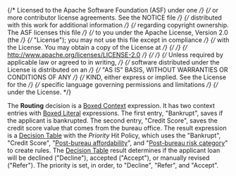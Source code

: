 {/* Licensed to the Apache Software Foundation (ASF) under one */}
{/* or more contributor license agreements. See the NOTICE file */}
{/* distributed with this work for additional information */}
{/* regarding copyright ownership. The ASF licenses this file */}
{/* to you under the Apache License, Version 2.0 (the */}
{/* "License"); you may not use this file except in compliance */}
{/* with the License. You may obtain a copy of the License at */}
{/*  */}
{/* http://www.apache.org/licenses/LICENSE-2.0 */}
{/*  */}
{/* Unless required by applicable law or agreed to in writing, */}
{/* software distributed under the License is distributed on an */}
{/* "AS IS" BASIS, WITHOUT WARRANTIES OR CONDITIONS OF ANY */}
{/* KIND, either express or implied. See the License for the */}
{/* specific language governing permissions and limitations */}
{/* under the License. */}


<Meta title="Use cases/Loan Originations/Routing Decision Service/Routing" of={Routing} />

The **Routing** decision is a
[Boxed Context](/docs/boxed-expressions-context--overview) expression.
It has two context entries with [Boxed Literal](/docs/boxed-expressions-literal--overview)
expressions. The first entry, "Bankrupt", saves if the applicant is bankrupted.
The second entry, "Credit Score", saves the credit score value that comes from the bureau office.
The result expression is a
[Decision Table](/docs/boxed-expressions-decision-table--overview) with
the _Priority_ Hit Policy, which uses the "Bankrupt", "Credit Score",
"[Post-bureau affordability](/docs/use-cases-loan-originations-application-risk-score--overview)", and
"[Post-bureau risk category](/docs/use-cases-loan-originations-application-risk-score--overview)"
to create rules. The [Decision Table](/docs/boxed-expressions-decision-table--overview) result determines
if the applicant loan will be declined ("Decline"), accepted ("Accept"), or manually revised ("Refer").
The priority is set, in order, to "Decline", "Refer", and "Accept".

<Story of={Routing.Expression} />
